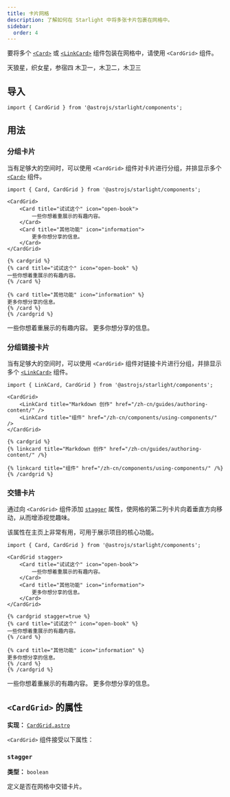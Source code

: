 ```yaml
---
title: 卡片网格
description: 了解如何在 Starlight 中将多张卡片包裹在网格中。
sidebar:
  order: 4
---
```



要将多个 [`<Card>`](/zh-cn/components/cards/) 或 [`<LinkCard>`](/zh-cn/components/link-cards/) 组件包装在网格中，请使用 `<CardGrid>` 组件。


<Preview>

<CardGrid slot="preview">
	<Card title="星星" icon="star">
		天狼星，织女星，参宿四
	</Card>
	<Card title="卫星" icon="moon">
		木卫一，木卫二，木卫三
	</Card>
</CardGrid>

</Preview>

## 导入

```tsx
import { CardGrid } from '@astrojs/starlight/components';
```

## 用法

### 分组卡片

当有足够大的空间时，可以使用 `<CardGrid>` 组件对卡片进行分组，并排显示多个 [`<Card>`](/zh-cn/components/cards/) 组件。

<Preview>

```mdx {3,10}
import { Card, CardGrid } from '@astrojs/starlight/components';

<CardGrid>
	<Card title="试试这个" icon="open-book">
		一些你想着重展示的有趣内容。
	</Card>
	<Card title="其他功能" icon="information">
		更多你想分享的信息。
	</Card>
</CardGrid>
```

<Fragment slot="markdoc">

```markdoc {1,9}
{% cardgrid %}
{% card title="试试这个" icon="open-book" %}
一些你想着重展示的有趣内容。
{% /card %}

{% card title="其他功能" icon="information" %}
更多你想分享的信息。
{% /card %}
{% /cardgrid %}
```

</Fragment>

<CardGrid slot="preview">
	<Card title="试试这个" icon="open-book">
		一些你想着重展示的有趣内容。
	</Card>
	<Card title="其他功能" icon="information">
		更多你想分享的信息。
	</Card>
</CardGrid>

</Preview>

### 分组链接卡片

当有足够大的空间时，可以使用 `<CardGrid>` 组件对链接卡片进行分组，并排显示多个 [`<LinkCard>`](/zh-cn/components/link-cards/) 组件。

<Preview>

```mdx {3,6}
import { LinkCard, CardGrid } from '@astrojs/starlight/components';

<CardGrid>
	<LinkCard title="Markdown 创作" href="/zh-cn/guides/authoring-content/" />
	<LinkCard title="组件" href="/zh-cn/components/using-components/" />
</CardGrid>
```

<Fragment slot="markdoc">

```markdoc {1,5}
{% cardgrid %}
{% linkcard title="Markdown 创作" href="/zh-cn/guides/authoring-content/" /%}

{% linkcard title="组件" href="/zh-cn/components/using-components/" /%}
{% /cardgrid %}
```

</Fragment>

<CardGrid slot="preview">
	<LinkCard title="Markdown 创作" href="/zh-cn/guides/authoring-content/" />
	<LinkCard title="组件" href="/zh-cn/components/using-components/" />
</CardGrid>

</Preview>

### 交错卡片

通过向 `<CardGrid>` 组件添加 [`stagger`](#stagger) 属性，使网格的第二列卡片向着垂直方向移动，从而增添视觉趣味。

该属性在主页上非常有用，可用于展示项目的核心功能。

<Preview>

```mdx "stagger"
import { Card, CardGrid } from '@astrojs/starlight/components';

<CardGrid stagger>
	<Card title="试试这个" icon="open-book">
		一些你想着重展示的有趣内容。
	</Card>
	<Card title="其他功能" icon="information">
		更多你想分享的信息。
	</Card>
</CardGrid>
```

<Fragment slot="markdoc">

```markdoc "stagger=true"
{% cardgrid stagger=true %}
{% card title="试试这个" icon="open-book" %}
一些你想着重展示的有趣内容。
{% /card %}

{% card title="其他功能" icon="information" %}
更多你想分享的信息。
{% /card %}
{% /cardgrid %}
```

</Fragment>

<CardGrid slot="preview" stagger>
	<Card title="试试这个" icon="open-book">
		一些你想着重展示的有趣内容。
	</Card>
	<Card title="其他功能" icon="information">
		更多你想分享的信息。
	</Card>
</CardGrid>

</Preview>

## `<CardGrid>` 的属性

**实现：** [`CardGrid.astro`](https://github.com/withastro/starlight/blob/main/packages/starlight/user-components/CardGrid.astro)

`<CardGrid>` 组件接受以下属性：

### `stagger`

**类型：** `boolean`

定义是否在网格中交错卡片。
